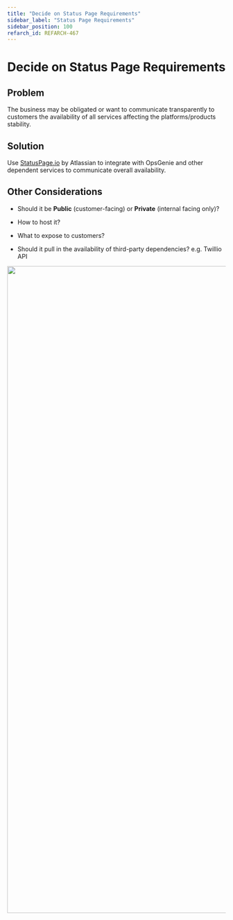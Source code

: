 ```yaml
---
title: "Decide on Status Page Requirements"
sidebar_label: "Status Page Requirements"
sidebar_position: 100
refarch_id: REFARCH-467
---
```


# Decide on Status Page Requirements

## Problem
The business may be obligated or want to communicate transparently to customers the availability of all services affecting the platforms/products stability.

## Solution
Use [StatusPage.io](http://StatusPage.io) by Atlassian to integrate with OpsGenie and other dependent services to communicate overall availability.

## Other Considerations
- Should it be **Public** (customer-facing) or **Private** (internal facing only)?

- How to host it?

- What to expose to customers?

- Should it pull in the availability of third-party dependencies? e.g. Twillio API

<img src="/assets/refarch/image-20211109-201417.png" height="1492" width="1444" /><br/>


